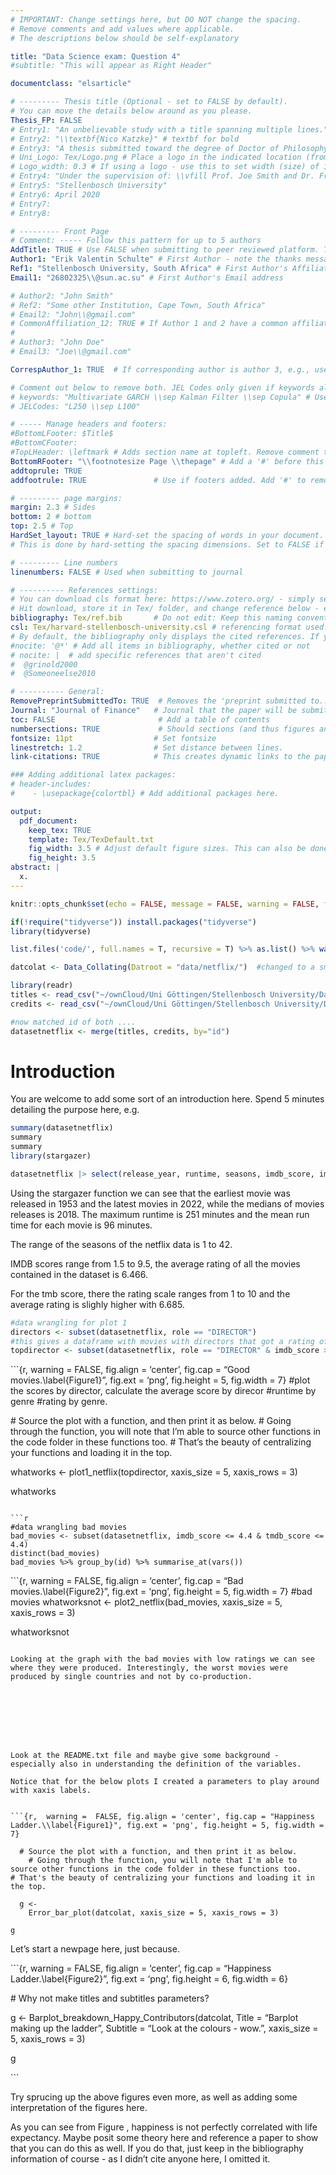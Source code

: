 ```yaml
---
# IMPORTANT: Change settings here, but DO NOT change the spacing.
# Remove comments and add values where applicable.
# The descriptions below should be self-explanatory

title: "Data Science exam: Question 4"
#subtitle: "This will appear as Right Header"

documentclass: "elsarticle"

# --------- Thesis title (Optional - set to FALSE by default).
# You can move the details below around as you please.
Thesis_FP: FALSE
# Entry1: "An unbelievable study with a title spanning multiple lines."
# Entry2: "\\textbf{Nico Katzke}" # textbf for bold
# Entry3: "A thesis submitted toward the degree of Doctor of Philosophy"
# Uni_Logo: Tex/Logo.png # Place a logo in the indicated location (from your root, e.g. defaults to ~/Tex/Logo.png) and uncomment this line. Leave uncommented for no image
# Logo_width: 0.3 # If using a logo - use this to set width (size) of image
# Entry4: "Under the supervision of: \\vfill Prof. Joe Smith and Dr. Frank Smith"
# Entry5: "Stellenbosch University"
# Entry6: April 2020
# Entry7:
# Entry8:

# --------- Front Page
# Comment: ----- Follow this pattern for up to 5 authors
AddTitle: TRUE # Use FALSE when submitting to peer reviewed platform. This will remove author names.
Author1: "Erik Valentin Schulte" # First Author - note the thanks message displayed as an italic footnote of first page.
Ref1: "Stellenbosch University, South Africa" # First Author's Affiliation
Email1: "26802325\\@sun.ac.su" # First Author's Email address

# Author2: "John Smith"
# Ref2: "Some other Institution, Cape Town, South Africa"
# Email2: "John\\@gmail.com"
# CommonAffiliation_12: TRUE # If Author 1 and 2 have a common affiliation. Works with _13, _23, etc.
# 
# Author3: "John Doe"
# Email3: "Joe\\@gmail.com"

CorrespAuthor_1: TRUE  # If corresponding author is author 3, e.g., use CorrespAuthor_3: TRUE

# Comment out below to remove both. JEL Codes only given if keywords also given.
# keywords: "Multivariate GARCH \\sep Kalman Filter \\sep Copula" # Use \\sep to separate
# JELCodes: "L250 \\sep L100"

# ----- Manage headers and footers:
#BottomLFooter: $Title$
#BottomCFooter:
#TopLHeader: \leftmark # Adds section name at topleft. Remove comment to add it.
BottomRFooter: "\\footnotesize Page \\thepage" # Add a '#' before this line to remove footer.
addtoprule: TRUE
addfootrule: TRUE               # Use if footers added. Add '#' to remove line.

# --------- page margins:
margin: 2.3 # Sides
bottom: 2 # bottom
top: 2.5 # Top
HardSet_layout: TRUE # Hard-set the spacing of words in your document. This will stop LaTeX squashing text to fit on pages, e.g.
# This is done by hard-setting the spacing dimensions. Set to FALSE if you want LaTeX to optimize this for your paper.

# --------- Line numbers
linenumbers: FALSE # Used when submitting to journal

# ---------- References settings:
# You can download cls format here: https://www.zotero.org/ - simply search for your institution. You can also edit and save cls formats here: https://editor.citationstyles.org/about/
# Hit download, store it in Tex/ folder, and change reference below - easy.
bibliography: Tex/ref.bib       # Do not edit: Keep this naming convention and location.
csl: Tex/harvard-stellenbosch-university.csl # referencing format used.
# By default, the bibliography only displays the cited references. If you want to change this, you can comment out one of the following:
#nocite: '@*' # Add all items in bibliography, whether cited or not
# nocite: |  # add specific references that aren't cited
#  @grinold2000
#  @Someoneelse2010

# ---------- General:
RemovePreprintSubmittedTo: TRUE  # Removes the 'preprint submitted to...' at bottom of titlepage
Journal: "Journal of Finance"   # Journal that the paper will be submitting to, if RemovePreprintSubmittedTo is set to TRUE.
toc: FALSE                       # Add a table of contents
numbersections: TRUE             # Should sections (and thus figures and tables) be numbered?
fontsize: 11pt                  # Set fontsize
linestretch: 1.2                # Set distance between lines.
link-citations: TRUE            # This creates dynamic links to the papers in reference list.

### Adding additional latex packages:
# header-includes:
#    - \usepackage{colortbl} # Add additional packages here.

output:
  pdf_document:
    keep_tex: TRUE
    template: Tex/TexDefault.txt
    fig_width: 3.5 # Adjust default figure sizes. This can also be done in the chunks of the text.
    fig_height: 3.5
abstract: |
  x.
---
```

<!-- First: Set your default preferences for chunk options: -->

<!-- If you want a chunk's code to be printed, set echo = TRUE. message = FALSE stops R printing ugly package loading details in your final paper too. I also suggest setting warning = FALSE and checking for warnings in R, else you might find ugly warnings in your paper. -->

```r
knitr::opts_chunk$set(echo = FALSE, message = FALSE, warning = FALSE, fig.width = 6, fig.height = 5, fig.pos="H", fig.pos = 'H')

if(!require("tidyverse")) install.packages("tidyverse")
library(tidyverse)

list.files('code/', full.names = T, recursive = T) %>% as.list() %>% walk(~source(.))

datcolat <- Data_Collating(Datroot = "data/netflix/")  #changed to a small d

library(readr)
titles <- read_csv("~/ownCloud/Uni Göttingen/Stellenbosch University/Data Science Methods/26802325/Solution/Q4/data/netflix/titles.csv")
credits <- read_csv("~/ownCloud/Uni Göttingen/Stellenbosch University/Data Science Methods/26802325/Solution/Q4/data/netflix/credits.csv")

#now matched id of both ....
datasetnetflix <- merge(titles, credits, by="id")


```


<!-- ############################## -->
<!-- # Start Writing here: -->
<!-- ############################## -->

# Introduction \label{Introduction}

You are welcome to add some sort of an introduction here. Spend 5 minutes detailing the purpose here, e.g.




```r
summary(datasetnetflix)
summary
summary
library(stargazer)

datasetnetflix |> select(release_year, runtime, seasons, imdb_score, imdb_votes, tmdb_popularity, tmdb_score)|> stargazer(type = "text")
```

Using the stargazer function we can see that the earliest movie was released in 1953 and the latest movies in 2022, while the medians of movies releases is 2018. The maximum runtime is 251 minutes and the mean run time for each movie is 96 minutes. 

The range of the seasons of the netflix data is 1 to 42.

IMDB scores range from 1.5 to 9.5, the average rating of all the movies contained in the dataset is 6.466.

For the tmb score, there the rating scale ranges from 1 to 10 and the average rating is slighly higher with 6.685.

```r
#data wrangling for plot 1
directors <- subset(datasetnetflix, role == "DIRECTOR")
#this gives a dataframe with movies with directors that got a rating of both scores above 8
topdirector <- subset(datasetnetflix, role == "DIRECTOR" & imdb_score >= 8.4 & tmdb_score >= 8.4)
```


```{r,  warning =  FALSE, fig.align = 'center', fig.cap = "Good movies.\\label{Figure1}", fig.ext = 'png', fig.height = 5, fig.width = 7}
#plot the scores by director, calculate the average score by direcor
#runtime by genre
#rating by genre.


  # Source the plot with a function, and then print it as below.
    # Going through the function, you will note that I'm able to source other functions in the code folder in these functions too.
# That's the beauty of centralizing your functions and loading it in the top.

  whatworks <-
    plot1_netflix(topdirector, xaxis_size = 5, xaxis_rows = 3)
    
whatworks


```

```r
#data wrangling bad movies
bad_movies <- subset(datasetnetflix, imdb_score <= 4.4 & tmdb_score <= 4.4)
distinct(bad_movies)
bad_movies %>% group_by(id) %>% summarise_at(vars())

```



```{r,  warning =  FALSE, fig.align = 'center', fig.cap = "Bad movies.\\label{Figure2}", fig.ext = 'png', fig.height = 5, fig.width = 7}
#bad movies
 whatworksnot <-
    plot2_netflix(bad_movies, xaxis_size = 5, xaxis_rows = 3)
    
whatworksnot

```

Looking at the graph with the bad movies with low ratings we can see where they were produced. Interestingly, the worst movies were produced by single countries and not by co-production.








Look at the README.txt file and maybe give some background - especially also in understanding the definition of the variables.

Notice that for the below plots I created a parameters to play around with xaxis labels.


```{r,  warning =  FALSE, fig.align = 'center', fig.cap = "Happiness Ladder.\\label{Figure1}", fig.ext = 'png', fig.height = 5, fig.width = 7}

  # Source the plot with a function, and then print it as below.
    # Going through the function, you will note that I'm able to source other functions in the code folder in these functions too.
# That's the beauty of centralizing your functions and loading it in the top.

  g <-
    Error_bar_plot(datcolat, xaxis_size = 5, xaxis_rows = 3)
    
g

```

\newpage

Let's start a newpage here, just because. 

```{r,  warning =  FALSE, fig.align = 'center', fig.cap = "Happiness Ladder.\\label{Figure2}", fig.ext = 'png', fig.height = 6, fig.width = 6}

  # Why not make titles and subtitles parameters?

  g <-
    Barplot_breakdown_Happy_Contributors(datcolat, Title = "Barplot making up the ladder", Subtitle = "Look at the colours - wow.", xaxis_size = 5, xaxis_rows = 3)
    
g

```

Try sprucing up the above figures even more, as well as adding some interpretation of the figures here.

As you can see from Figure \ref{Figure1}, happiness is not perfectly correlated with life expectancy. Maybe posit some theory here and reference a paper to show that you can do this as well. If you do that, just keep in the bibliography information of course - as I didn't cite anyone here, I omitted it.